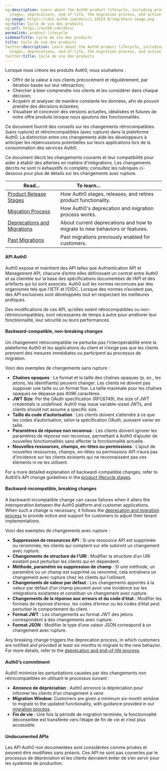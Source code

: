 ```yaml
---
og:description: Learn about the Auth0 product lifecycle, including product release
  stages, deprecations, end-of-life, the migration process, and active migrations.
og:image: https://cdn2.auth0.com/docs/1.14553.0/img/share-image.png
og:title: Cycle de vie des produits
og:url: https://auth0.com/docs/
permalink: product-lifecycle
sidebarTitle: Cycle de vie des produits
title: Cycle de vie des produits
twitter:description: Learn about the Auth0 product lifecycle, including product release
  stages, deprecations, end-of-life, the migration process, and active migrations.
twitter:title: Cycle de vie des produits
---
```


Lorsque nous créons les produits Auth0, nous souhaitons :

* Offrir de la valeur à nos clients précocément et régulièrement, par itération basée sur leur rétroaction;
* Chercher à bien comprendre nos clients et les considérer dans chaque décision;
* Acquérir et analyser de manière constante les données, afin de pouvoir prendre des décisions éclairées;
* Visualiser et concevoir des versions actuelles, idéalisées et futures de notre offre produits lorsque nous ajoutons des fonctionnalités.

Ce document fournit des conseils sur les changements rétrocompatibles (sans rupture) et rétroincompatibles (avec rupture) dans la plateforme Auth0. La distinction entre ces changements aide les développeurs à anticiper les répercussions potentielles sur leurs applications lors de la consommation des services Auth0.

Ce document décrit les changements courants et leur compatibilité pour aider à établir des attentes en matière d’intégrations. Les changements décrits ne sont ni exhaustifs ni complets; consultez les rubriques ci-dessous pour plus de détails sur les changements avec rupture.

<table class="table"><thead>
<tr>
<th><strong>Read...</strong></th>
<th><strong>To learn...</strong>                                </th>
</tr>
</thead>
<tbody>
<tr>
<td><a href="/docs/troubleshoot/product-lifecycle/product-release-stages">Product Release Stages</a></td>
<td>How Auth0 stages, releases, and retires product functionality.</td>
</tr>
<tr>
<td><a href="/docs/troubleshoot/product-lifecycle/migration-process">Migration Process</a></td>
<td>How Auth0's deprecation and migration process works.</td>
</tr>
<tr>
<td><a href="/docs/troubleshoot/product-lifecycle/deprecations-and-migrations">Deprecations and Migrations</a></td>
<td>About current deprecations and how to migrate to new behaviors or features.</td>
</tr>
<tr>
<td><a href="/docs/troubleshoot/product-lifecycle/past-migrations">Past Migrations</a></td>
<td>Past migrations previously enabled for customers.</td>
</tr>
</tbody>
</table>

#### API Auth0

Auth0 expose et maintient des API telles que Authentication API et Management API, chacune d’entre elles définissant un contrat entre Auth0 et sa clientèle sur la base des spécifications documentées de l’API et des artefacts qui lui sont associés. Auth0 suit les normes reconnues par des organismes tels que l’IETF et l’OIDC. Lorsque des normes n’existent pas, des API exclusives sont développées tout en respectant les meilleures pratiques.

Des modifications de ces API, qu’elles soient rétrocompatibles ou non-rétroincompatibles, sont nécessaires de temps à autre pour améliorer leur fonctionnalité, leur sécurité ou leurs performances.

#### Backward-compatible, non-breaking changes

Un changement rétrocompatible ne perturbe pas l’interopérabilité entre la plateforme Auth0 et les applications du client et n’exige pas que les clients prennent des mesures immédiates ou participent au processus de migration.

Voici des exemples de changements sans rupture :

* **Chaînes opaques** : Le format et la taille des chaînes opaques (p. ex., les jetons, les identifiants) peuvent changer. Les clients ne doivent pas supposer une taille ou un format fixe. La taille maximale pour les chaînes opaques ne dépasse pas 4096 caractères.
* **<Tooltip tip="JSON Web Token (JWT): Standard ID Token format (and often Access Token format) used to represent claims securely between two parties." cta="View Glossary" href="/docs/glossary?term=JWT">JWT</Tooltip> Size**: Per the <Tooltip tip="JSON Web Token (JWT): Standard ID Token format (and often Access Token format) used to represent claims securely between two parties." cta="View Glossary" href="/docs/glossary?term=OAuth">OAuth</Tooltip> specification (RFC6749), the size of JWT credentials is undefined. Auth0 may issue variable-sized JWTs, and clients should not assume a specific size.
* **Taille du code d’autorisation** : Les clients doivent s’attendre à ce que les codes d’autorisation, selon la spécification OAuth, puissent varier en taille.
* **Paramètres de réponse non reconnus** : Les clients doivent ignorer les paramètres de réponse non reconnus, permettant à Auth0 d’ajouter de nouvelles fonctionnalités sans affecter la fonctionnalité actuelle.
* **Nouvelles ressources, champs, en-têtes ou permissions** : L’ajout de nouvelles ressources, champs, en-têtes ou permissions API n’aura pas d’incidence sur les clients existants qui ne reconnaissent pas ces éléments ni ne les utilisent.

For a more detailed explanation of backward-compatible changes, refer to Auth0’s API change guidelines in the [product lifecycle stages](/docs/troubleshoot/product-lifecycle/product-release-stages).

#### Backward-incompatible, breaking changes

A backward-incompatible change can cause failures when it alters the interoperation between the Auth0 platform and customer applications. When such a change is necessary, it follows the [deprecation and migration process](/docs/troubleshoot/product-lifecycle/deprecations-and-migrations) to provide notice and support for customers to adjust their tenant implementations.

Voici des exemples de changements avec rupture :

* **Suppression de ressources API** : Si une ressource API est supprimée ou renommée, les clients qui comptent sur elle subiront un changement avec rupture.
* **Changements de structure de l’URI** : Modifier la structure d’un URI existant peut perturber les clients qui en dépendent.
* **Méthode, paramètre ou suppression de champ** : Si une méthode, un paramètre ou un champ est supprimé ou renommé, cela entraînera un changement avec rupture chez les clients qui l’utilisent.
* **Changements de valeur par défaut** : Les changements apportés à la valeur par défaut d’un champ peuvent avoir une incidence sur les intégrations existantes et constituer un changement avec rupture.
* **Changements de la réponse aux erreurs et du code d’état** : Modifier les formats de réponse d’erreur, les codes d’erreur ou les codes d’état peut perturber le comportement du client.
* **Format JWT** : Les changements au format JWT des jetons correspondent à des changements avec rupture.
* **Format JSON** : Modifier le type d’une valeur JSON correspond à un changement avec rupture.

Any breaking change triggers the deprecation process, in which customers are notified and provided at least six months to migrate to the new behavior. For more details, refer to the [deprecation and end-of-life process](/docs/troubleshoot/product-lifecycle/deprecations-and-migrations).

#### Auth0’s commitment

Auth0 minimise les perturbations causées par des changements non rétrocompatibles en utilisant le processus suivant :

* **Annonce de dépréciation** : Auth0 annonce la dépréciation pour informer les clients d’un changement à venir.
* **Migration Window**: Customers are given a minimum six-month window to migrate to the updated functionality, with guidance provided in our [migration process](/docs/troubleshoot/product-lifecycle/migration-process).
* **Fin de vie** : Une fois la période de migration terminée, la fonctionnalité déconseillée est transférée vers l’étape de fin de vie et n’est plus accessible.

#### Undocumented APIs

Les API Auth0 non documentées sont considérées comme privées et peuvent être modifiées sans préavis. Ces API ne sont pas couvertes par le processus de dépréciation et les clients devraient éviter de s’en servir pour les systèmes de production.